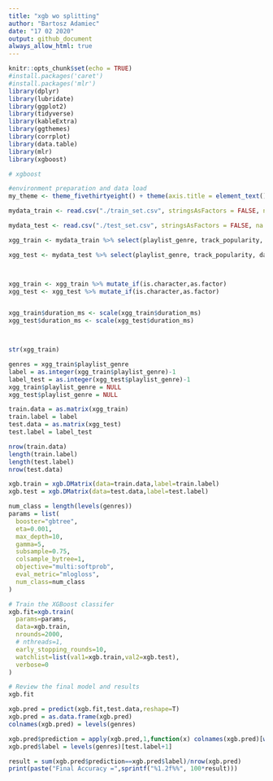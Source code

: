 ```yaml
---
title: "xgb wo splitting"
author: "Bartosz Adamiec"
date: "17 02 2020"
output: github_document
always_allow_html: true
---
```


```r
knitr::opts_chunk$set(echo = TRUE)
#install.packages('caret')
#install.packages('mlr')
library(dplyr)
library(lubridate)
library(ggplot2)
library(tidyverse)
library(kableExtra)
library(ggthemes)
library(corrplot)
library(data.table)
library(mlr)
library(xgboost)
```

```r
# xgboost

#environment preparation and data load
my_theme <- theme_fivethirtyeight() + theme(axis.title = element_text(), axis.title.x = element_text())

mydata_train <- read.csv("./train_set.csv", stringsAsFactors = FALSE, na.strings="")

mydata_test <- read.csv("./test_set.csv", stringsAsFactors = FALSE, na.strings="")

xgg_train <- mydata_train %>% select(playlist_genre, track_popularity, danceability, energy, key, loudness, mode, speechiness, acousticness, instrumentalness, liveness, valence, tempo, duration_ms)

xgg_test <- mydata_test %>% select(playlist_genre, track_popularity, danceability, energy, key, loudness, mode, speechiness, acousticness, instrumentalness, liveness, valence, tempo, duration_ms)



xgg_train <- xgg_train %>% mutate_if(is.character,as.factor)
xgg_test <- xgg_test %>% mutate_if(is.character,as.factor)


xgg_train$duration_ms <- scale(xgg_train$duration_ms)
xgg_test$duration_ms <- scale(xgg_test$duration_ms)



str(xgg_train)


```


```r
genres = xgg_train$playlist_genre
label = as.integer(xgg_train$playlist_genre)-1
label_test = as.integer(xgg_test$playlist_genre)-1
xgg_train$playlist_genre = NULL
xgg_test$playlist_genre = NULL
```


```r
train.data = as.matrix(xgg_train)
train.label = label
test.data = as.matrix(xgg_test)
test.label = label_test

nrow(train.data)
length(train.label)
length(test.label)
nrow(test.data)

```


```r
xgb.train = xgb.DMatrix(data=train.data,label=train.label)
xgb.test = xgb.DMatrix(data=test.data,label=test.label)
```

```r
num_class = length(levels(genres))
params = list(
  booster="gbtree",
  eta=0.001,
  max_depth=10,
  gamma=5,
  subsample=0.75,
  colsample_bytree=1,
  objective="multi:softprob",
  eval_metric="mlogloss",
  num_class=num_class
)
```

```r
# Train the XGBoost classifer
xgb.fit=xgb.train(
  params=params,
  data=xgb.train,
  nrounds=2000,
  # nthreads=1,
  early_stopping_rounds=10,
  watchlist=list(val1=xgb.train,val2=xgb.test),
  verbose=0
)

# Review the final model and results
xgb.fit
```

```r
xgb.pred = predict(xgb.fit,test.data,reshape=T)
xgb.pred = as.data.frame(xgb.pred)
colnames(xgb.pred) = levels(genres)
```

```r
xgb.pred$prediction = apply(xgb.pred,1,function(x) colnames(xgb.pred)[which.max(x)])
xgb.pred$label = levels(genres)[test.label+1]
```

```r
result = sum(xgb.pred$prediction==xgb.pred$label)/nrow(xgb.pred)
print(paste("Final Accuracy =",sprintf("%1.2f%%", 100*result)))
```




